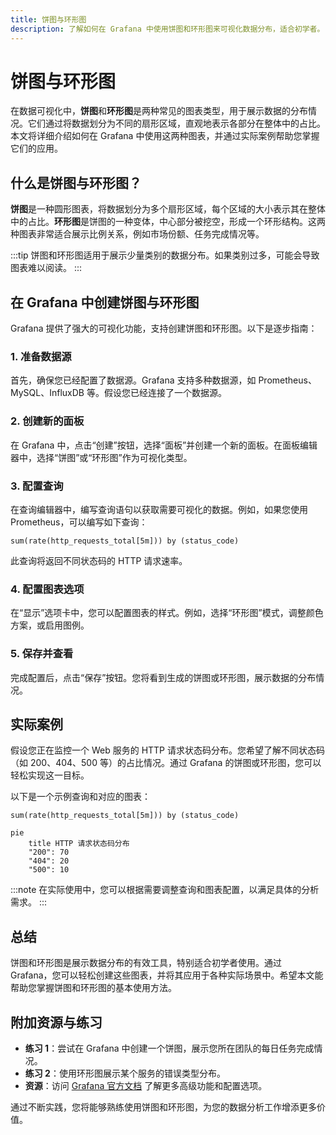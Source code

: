 ```yaml
---
title: 饼图与环形图
description: 了解如何在 Grafana 中使用饼图和环形图来可视化数据分布，适合初学者。
---
```


# 饼图与环形图

在数据可视化中，**饼图**和**环形图**是两种常见的图表类型，用于展示数据的分布情况。它们通过将数据划分为不同的扇形区域，直观地表示各部分在整体中的占比。本文将详细介绍如何在 Grafana 中使用这两种图表，并通过实际案例帮助您掌握它们的应用。

## 什么是饼图与环形图？

**饼图**是一种圆形图表，将数据划分为多个扇形区域，每个区域的大小表示其在整体中的占比。**环形图**是饼图的一种变体，中心部分被挖空，形成一个环形结构。这两种图表非常适合展示比例关系，例如市场份额、任务完成情况等。

:::tip
饼图和环形图适用于展示少量类别的数据分布。如果类别过多，可能会导致图表难以阅读。
:::

## 在 Grafana 中创建饼图与环形图

Grafana 提供了强大的可视化功能，支持创建饼图和环形图。以下是逐步指南：

### 1. 准备数据源
首先，确保您已经配置了数据源。Grafana 支持多种数据源，如 Prometheus、MySQL、InfluxDB 等。假设您已经连接了一个数据源。

### 2. 创建新的面板
在 Grafana 中，点击“创建”按钮，选择“面板”并创建一个新的面板。在面板编辑器中，选择“饼图”或“环形图”作为可视化类型。

### 3. 配置查询
在查询编辑器中，编写查询语句以获取需要可视化的数据。例如，如果您使用 Prometheus，可以编写如下查询：

```promql
sum(rate(http_requests_total[5m])) by (status_code)
```

此查询将返回不同状态码的 HTTP 请求速率。

### 4. 配置图表选项
在“显示”选项卡中，您可以配置图表的样式。例如，选择“环形图”模式，调整颜色方案，或启用图例。

### 5. 保存并查看
完成配置后，点击“保存”按钮。您将看到生成的饼图或环形图，展示数据的分布情况。

## 实际案例

假设您正在监控一个 Web 服务的 HTTP 请求状态码分布。您希望了解不同状态码（如 200、404、500 等）的占比情况。通过 Grafana 的饼图或环形图，您可以轻松实现这一目标。

以下是一个示例查询和对应的图表：

```promql
sum(rate(http_requests_total[5m])) by (status_code)
```

```mermaid
pie
    title HTTP 请求状态码分布
    "200": 70
    "404": 20
    "500": 10
```

:::note
在实际使用中，您可以根据需要调整查询和图表配置，以满足具体的分析需求。
:::

## 总结

饼图和环形图是展示数据分布的有效工具，特别适合初学者使用。通过 Grafana，您可以轻松创建这些图表，并将其应用于各种实际场景中。希望本文能帮助您掌握饼图和环形图的基本使用方法。

## 附加资源与练习

- **练习 1**：尝试在 Grafana 中创建一个饼图，展示您所在团队的每日任务完成情况。
- **练习 2**：使用环形图展示某个服务的错误类型分布。
- **资源**：访问 [Grafana 官方文档](https://grafana.com/docs/) 了解更多高级功能和配置选项。

通过不断实践，您将能够熟练使用饼图和环形图，为您的数据分析工作增添更多价值。